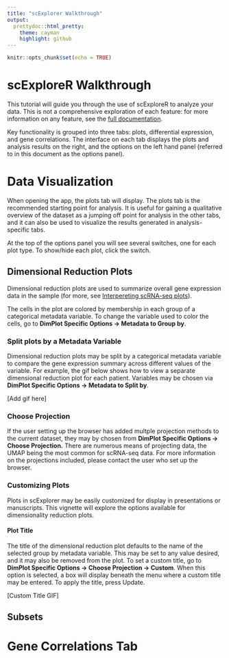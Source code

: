 ```yaml
---
title: "scExplorer Walkthrough"
output: 
  prettydoc::html_pretty:
    theme: cayman
    highlight: github
---
```


```r
knitr::opts_chunk$set(echo = TRUE)
```

# scExploreR Walkthrough

This tutorial will guide you through the use of scExploreR to analyze your data. This is not a comprehensive exploration of each feature: for more information on any feature, see the [full documentation]().

Key functionality is grouped into three tabs: plots, differential expression, and gene correlations. The interface on each tab displays the plots and analysis results on the right, and the options on the left hand panel (referred to in this document as the options panel).

# Data Visualization

When opening the app, the plots tab will display. The plots tab is the recommended starting point for analysis. It is useful for gaining a qualitative overview of the dataset as a jumping off point for analysis in the other tabs, and it can also be used to visualize the results generated in analysis-specific tabs.

At the top of the options panel you will see several switches, one for each plot type. To show/hide each plot, click the switch.

## Dimensional Reduction Plots

Dimensional reduction plots are used to summarize overall gene expression data in the sample (for more, see [Interpereting scRNA-seq plots](scRNA_Plots_Explained.html)).

The cells in the plot are colored by membership in each group of a categorical metadata variable. To change the variable used to color the cells, go to **DimPlot Specific Options -\> Metadata to Group by**.

### Split plots by a Metadata Variable

Dimensional reduction plots may be split by a categorical metadata variable to compare the gene expression summary across different values of the variable. For example, the gif below shows how to view a separate dimensional reduction plot for each patient. Variables may be chosen via **DimPlot Specific Options -\> Metadata to Split by**.

[Add gif here]

### Choose Projection

If the user setting up the browser has added multple projection methods to the current dataset, they may by chosen from **DimPlot Specific Options -\> Choose Projection.** There are numerous means of projecting data, the UMAP being the most common for scRNA-seq data. For more information on the projections included, please contact the user who set up the browser.

### Customizing Plots

Plots in scExplorer may be easily customized for display in presentations or manuscripts. This vignette will explore the options available for dimensionality reduction plots.

#### Plot Title

The title of the dimensional reduction plot defaults to the name of the selected group by metadata variable. This may be set to any value desired, and it may also be removed from the plot. To set a custom title, go to **DimPlot Specific Options -\> Choose Projection -\> Custom**. When this option is selected, a box will display beneath the menu where a custom title may be entered. To apply the title, press Update.

[Custom Title GIF]

## Subsets

# Gene Correlations Tab {#gene-correlations}
